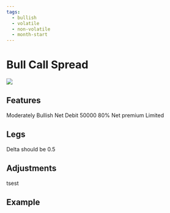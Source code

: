 ```yaml
---
tags:
  - bullish
  - volatile
  - non-volatile
  - month-start
---
```


# Bull Call Spread
<img className="graph" src="/img/graphs/bull-x-spread.svg" />

## Features
<grid>
  <attribute title="View" icon="visibility" color="info">
    Moderately Bullish
  </attribute>
  <attribute title="Premium" icon="currency_exchange" color="info">
    Net Debit
  </attribute>
  <attribute title="Margin" icon="currency_rupee" color="info">
    50000
  </attribute>
  <attribute title="POP" icon="percent" color="success">
    80%
  </attribute>
  <attribute title="Max Loss" icon="dangerous" color="warning">
    Net premium
  </attribute>
  <attribute title="Profit" icon="payments" color="info">
    Limited
  </attribute>
</grid>

## Legs

<leg side="PE"  transaction="S" moneyNess="OTM" lotSize={1} moreInfo="Max OI">
	Delta should be 0.5
</leg>
<leg side="CE"  transaction="B" moneyNess="ATM" lotSize={1} moreInfo="Max OI"/>
<leg side="PE"  transaction="S" moneyNess="ITM" lotSize={2} moreInfo="Max OI"/>
<leg side="CE"  transaction="B" moneyNess="OTM" lotSize={1} moreInfo="Max OI"/>

## Adjustments

tsest 

## Example
